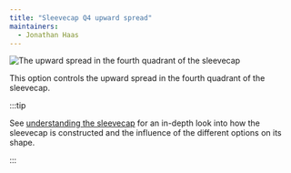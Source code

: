 ```yaml
---
title: "Sleevecap Q4 upward spread"
maintainers:
  - Jonathan Haas
---
```


![The upward spread in the fourth quadrant of the sleevecap](./sleevecapq4spread1.svg)

This option controls the upward spread in the fourth quadrant of the sleevecap.

:::tip


See [understanding the sleevecap](/docs/designs/brian/options#understanding-the-sleevecap) for an in-depth
look into how the sleevecap is constructed and the influence of the different options on its shape.

:::




